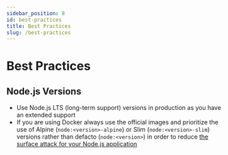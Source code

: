 ```yaml
---
sidebar_position: 8
id: best-practices
title: Best Practices
slug: /best-practices
---
```


# Best Practices

## Node.js Versions 

- Use Node.js LTS (long-term support) versions in production as you have an extended support
- If you are using Docker always use the official images and prioritize the use of Alpine (`node:<version>-alpine`) or Slim (`node:<version>-slim`) versions rather than defacto (`node:<version>`) in order to reduce [the surface attack for your Node.js application](https://snyk.io/blog/10-docker-image-security-best-practices/)